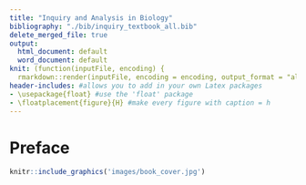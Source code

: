 ```yaml
---
title: "Inquiry and Analysis in Biology"
bibliography: "./bib/inquiry_textbook_all.bib"
delete_merged_file: true
output:
  html_document: default
  word_document: default
knit: (function(inputFile, encoding) {
  rmarkdown::render(inputFile, encoding = encoding, output_format = "all") })
header-includes: #allows you to add in your own Latex packages
- \usepackage{float} #use the 'float' package
- \floatplacement{figure}{H} #make every figure with caption = h
---
```


# Preface {.unnumbered}

```r
knitr::include_graphics('images/book_cover.jpg')
```
